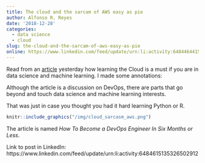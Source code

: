 ```yaml
---
title: The cloud and the sarcam of AWS easy as pie
author: Alfonso R. Reyes
date: '2018-12-28'
categories:
  - data science
  - cloud
slug: the-cloud-and-the-sarcam-of-aws-easy-as-pie
online: https://www.linkedin.com/feed/update/urn:li:activity:6484464415923105792
---
```


Read from an [article](https://medium.com/@devfire/how-to-become-a-devops-engineer-in-six-months-or-less-366097df7737) yesterday how learning the Cloud is a must if you are in data science and machine learning. I made some annotations:

Although the article is a discussion on DevOps, there are parts that go beyond and touch data science and machine learning interests.

That was just in case you thought you had it hard learning Python or R.

```r
knitr::include_graphics("/img/cloud_sarcasm_aws.png")
```


The article is named *How To Become a DevOps Engineer In Six Months or Less*.

Link to post in LinkedIn: https://www.linkedin.com/feed/update/urn:li:activity:6484615135326502912
